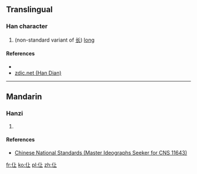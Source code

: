 ==Translingual==

===Han character===
{{Han char|rn=9|rad=人|as=03|sn=5|four=2121<sub>0</sub>|canj=人卜一 (OYM)|ids=⿰[[亻]][[上]]}}

# (non-standard variant of [[长]]) [[long]]

====References====
* {{Han ref|kx=0094.051|hdz=10113.051|uh=4EE9|ud=20201|bh=C967|bd=51559}}
*[http://www.zdic.net/zd/zi/ZdicE4ZdicBBZdicA9.htm zdic.net (Han Dian)]

----

==Mandarin==

===Hanzi===
{{cmn-hanzi|pin=[[shàng]], [[cháng]]|wg=shang<sup>4</sup>, ch'ang<sup>2</sup>}}

# {{defn|lang=cmn|sort=人03}}

====References====
*[http://www.cns11643.gov.tw/AIDB/query_general_view.do?page=2&code=2147 Chinese National Standards (Master Ideographs Seeker for CNS 11643)]

[[fr:仩]]
[[ko:仩]]
[[pl:仩]]
[[zh:仩]]